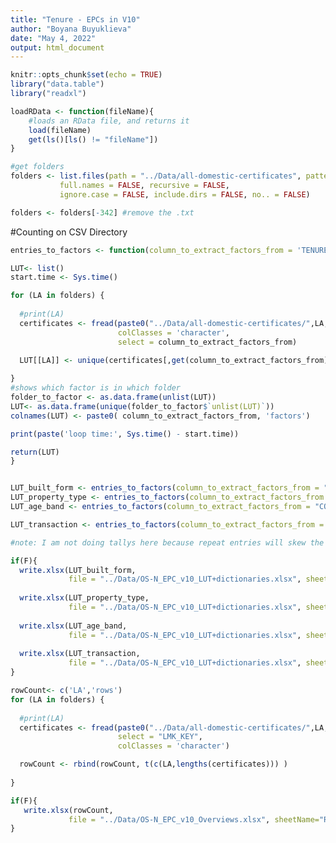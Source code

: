 ```yaml
---
title: "Tenure - EPCs in V10"
author: "Boyana Buyuklieva"
date: "May 4, 2022"
output: html_document
---
```


```r
knitr::opts_chunk$set(echo = TRUE)
library("data.table")
library("readxl")

loadRData <- function(fileName){
    #loads an RData file, and returns it
    load(fileName)
    get(ls()[ls() != "fileName"])
}

```



```r
#get folders
folders <- list.files(path = "../Data/all-domestic-certificates", pattern = NULL, all.files = FALSE,
           full.names = FALSE, recursive = FALSE,
           ignore.case = FALSE, include.dirs = FALSE, no.. = FALSE)

folders <- folders[-342] #remove the .txt
```

#Counting on CSV Directory
```r
entries_to_factors <- function(column_to_extract_factors_from = 'TENURE') {

LUT<- list()
start.time <- Sys.time()

for (LA in folders) {
  
  #print(LA)
  certificates <- fread(paste0("../Data/all-domestic-certificates/",LA,"/certificates.csv"),
                        colClasses = 'character',
                        select = column_to_extract_factors_from)

  LUT[[LA]] <- unique(certificates[,get(column_to_extract_factors_from)])
  
}
#shows which factor is in which folder
folder_to_factor <- as.data.frame(unlist(LUT))
LUT<- as.data.frame(unique(folder_to_factor$`unlist(LUT)`))
colnames(LUT) <- paste0( column_to_extract_factors_from, 'factors')

print(paste('loop time:', Sys.time() - start.time))

return(LUT)
}


LUT_built_form <- entries_to_factors(column_to_extract_factors_from = "BUILT_FORM")
LUT_property_type <- entries_to_factors(column_to_extract_factors_from = "PROPERTY_TYPE")
LUT_age_band <- entries_to_factors(column_to_extract_factors_from = "CONSTRUCTION_AGE_BAND")

LUT_transaction <- entries_to_factors(column_to_extract_factors_from = "TRANSACTION_TYPE")

#note: I am not doing tallys here because repeat entries will skew the picture

if(F){
  write.xlsx(LUT_built_form,
             file = "../Data/OS-N_EPC_v10_LUT+dictionaries.xlsx", sheetName="BUILT_FORM", append=TRUE)  
  
  write.xlsx(LUT_property_type,
             file = "../Data/OS-N_EPC_v10_LUT+dictionaries.xlsx", sheetName="PROPERTY_TYPE", append=TRUE) 
  
  write.xlsx(LUT_age_band,
             file = "../Data/OS-N_EPC_v10_LUT+dictionaries.xlsx", sheetName="CONSTRUCTION_AGE_BAND", append=TRUE)
  
  write.xlsx(LUT_transaction,
             file = "../Data/OS-N_EPC_v10_LUT+dictionaries.xlsx", sheetName="TRANSACTION_TYPE", append=TRUE)
}
```


```r
rowCount<- c('LA','rows')
for (LA in folders) {
  
  #print(LA)
  certificates <- fread(paste0("../Data/all-domestic-certificates/",LA,"/certificates.csv"),
                        select = "LMK_KEY",
                        colClasses = 'character')

  rowCount <- rbind(rowCount, t(c(LA,lengths(certificates))) )
  
}

if(F){
   write.xlsx(rowCount,
             file = "../Data/OS-N_EPC_v10_Overviews.xlsx", sheetName="RawRowTotals", append=TRUE)
}
```






